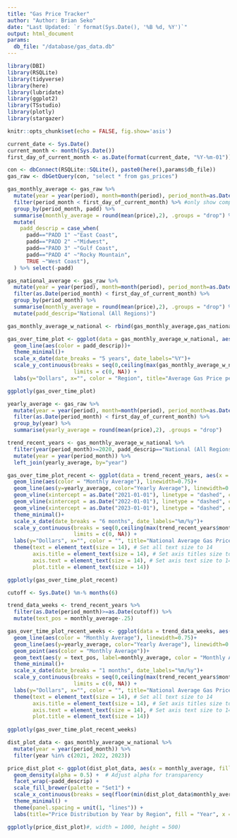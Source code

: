 ```yaml
---
title: "Gas Price Tracker"
author: "Author: Brian Seko"
date: "Last Updated: `r format(Sys.Date(), '%B %d, %Y')`"
output: html_document
params:
  db_file: "/database/gas_data.db"
---
```


<style>
body {
  text-align: left;
}
.main-container {
  margin-left: auto;
  margin-right: 500px;
  max-width: 1000px; /* Adjust as needed */
}
</style>

```r
library(DBI)
library(RSQLite) 
library(tidyverse)
library(here)
library(lubridate)
library(ggplot2)
library(TSstudio)
library(plotly)
library(stargazer)

knitr::opts_chunk$set(echo = FALSE, fig.show='asis')

current_date <- Sys.Date()
current_month <- month(Sys.Date())
first_day_of_current_month <- as.Date(format(current_date, "%Y-%m-01"))
```

```r
con <- dbConnect(RSQLite::SQLite(), paste0(here(),params$db_file))
gas_raw <- dbGetQuery(con, "select * from gas_prices")
```

```r
gas_monthly_average <- gas_raw %>% 
  mutate(year = year(period), month=month(period), period_month=as.Date(paste0(year,"-", month, "-01"))) %>% 
  filter(period_month < first_day_of_current_month) %>% #only show complete months
  group_by(period_month, padd) %>% 
  summarise(monthly_average = round(mean(price),2), .groups = "drop") %>% 
  mutate(
    padd_descrip = case_when(
      padd=="PADD 1" ~"East Coast",
      padd=="PADD 2" ~"Midwest", 
      padd=="PADD 3" ~"Gulf Coast",
      padd=="PADD 4" ~"Rocky Mountain",
      TRUE ~"West Coast"),
  ) %>% select(-padd)

gas_national_average <- gas_raw %>% 
  mutate(year = year(period), month=month(period), period_month=as.Date(paste0(year,"-", month, "-01"))) %>% 
  filter(as.Date(period_month) < first_day_of_current_month) %>% 
  group_by(period_month) %>% 
  summarise(monthly_average = round(mean(price),2), .groups = "drop") %>% 
  mutate(padd_descrip="National (All Regions)")

gas_monthly_average_w_national <- rbind(gas_monthly_average,gas_national_average)
```

```r
gas_over_time_plot <- ggplot(data = gas_monthly_average_w_national, aes(x = period_month, y=monthly_average))+
  geom_line(aes(color = padd_descrip))+
  theme_minimal()+
  scale_x_date(date_breaks = "5 years", date_labels="%Y")+
  scale_y_continuous(breaks = seq(0,ceiling(max(gas_monthly_average_w_national$monthly_average)), by = 1),
                     limits = c(0, NA)) +
  labs(y="Dollars", x="", color = "Region", title="Average Gas Price per Month")

ggplotly(gas_over_time_plot)
```

```r
yearly_average <- gas_raw %>% 
  mutate(year = year(period), month=month(period), period_month=as.Date(paste0(year,"-", month, "-01"))) %>% 
  filter(as.Date(period_month) < first_day_of_current_month) %>% 
  group_by(year) %>% 
  summarise(yearly_average = round(mean(price),2), .groups = "drop")

trend_recent_years <- gas_monthly_average_w_national %>% 
  filter(year(period_month)>=2020, padd_descrip=="National (All Regions)") %>% 
  mutate(year = year(period_month)) %>% 
  left_join(yearly_average, by="year")

gas_over_time_plot_recent <- ggplot(data = trend_recent_years, aes(x = period_month, y=monthly_average))+
  geom_line(aes(color = "Monthly Average"), linewidth=0.75)+
  geom_line(aes(y=yearly_average, color="Yearly Average"), linewidth=0.75)+
  geom_vline(xintercept = as.Date("2021-01-01"), linetype = "dashed", color = "blue") +
  geom_vline(xintercept = as.Date("2022-01-01"), linetype = "dashed", color = "blue") +
  geom_vline(xintercept = as.Date("2023-01-01"), linetype = "dashed", color = "blue") +
  theme_minimal()+
  scale_x_date(date_breaks = "6 months", date_labels="%m/%y")+
  scale_y_continuous(breaks = seq(0,ceiling(max(trend_recent_years$monthly_average)), by = 1),
                     limits = c(0, NA)) +
  labs(y="Dollars", x="", color = "", title="National Average Gas Price per Month: 2020-YTD")+
  theme(text = element_text(size = 14), # Set all text size to 14
        axis.title = element_text(size = 14), # Set axis titles size to 14
        axis.text = element_text(size = 14), # Set axis text size to 14
        plot.title = element_text(size = 14))

ggplotly(gas_over_time_plot_recent)
```

```r

cutoff <- Sys.Date() %m-% months(6)

trend_data_weeks <- trend_recent_years %>% 
  filter(as.Date(period_month)>=as.Date(cutoff)) %>% 
  mutate(text_pos = monthly_average-.25)

gas_over_time_plot_recent_weeks <- ggplot(data = trend_data_weeks, aes(x = as.Date(period_month), y=monthly_average))+
  geom_line(aes(color = "Monthly Average"), linewidth=0.75)+
  geom_line(aes(y=yearly_average, color="Yearly Average"), linewidth=0.75)+
  geom_point(aes(color = "Monthly Average"))+
  geom_text(aes(y = text_pos, label=monthly_average, color = "Monthly Average"), vjust=1.5, show.legend = FALSE)+
  theme_minimal()+
  scale_x_date(date_breaks = "1 months", date_labels="%m/%y")+
  scale_y_continuous(breaks = seq(0,ceiling(max(trend_recent_years$monthly_average)), by = 1),
                     limits = c(0, NA)) +
  labs(y="Dollars", x="", color = "", title="National Average Gas Price: Past 6 Months")+
  theme(text = element_text(size = 14), # Set all text size to 14
        axis.title = element_text(size = 14), # Set axis titles size to 14
        axis.text = element_text(size = 14), # Set axis text size to 14
        plot.title = element_text(size = 14))
  
ggplotly(gas_over_time_plot_recent_weeks)
```

```r
dist_plot_data <- gas_monthly_average_w_national %>%
  mutate(year = year(period_month)) %>%
  filter(year %in% c(2021, 2022, 2023))

price_dist_plot <- ggplot(dist_plot_data, aes(x = monthly_average, fill = as.factor(year))) +
  geom_density(alpha = 0.5) +  # Adjust alpha for transparency
  facet_wrap(~padd_descrip) +
  scale_fill_brewer(palette = "Set1") +
  scale_x_continuous(breaks = seq(floor(min(dist_plot_data$monthly_average)), ceiling(max(dist_plot_data$monthly_average)), by = 0.5)) +
  theme_minimal() +
  theme(panel.spacing = unit(1, "lines")) +
  labs(title="Price Distribution by Year by Region", fill = "Year", x = "Monthly Average", y = "Density")

ggplotly(price_dist_plot)#, width = 1000, height = 500)
```

